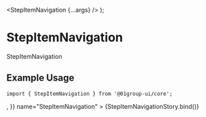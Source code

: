 
<Meta
  title="Components/Navigation/StepItem"
  component={[StepItemNavigation]}
  argTypes={{}}
/>

  <StepItemNavigation {...args} />
);

# StepItemNavigation

StepItemNavigation

## Example Usage

```tsx
import { StepItemNavigation } from '@01group-ui/core';
```

<Canvas columns={2} withSource="close">
  <Story
    args={{
      label: 'Finished',
      description: 'This is a description.',
      state: 'stepCompleted',
      step: 1,
      size: 'sm',
      icon: <MinusCircleFilled size={5} />,
    }}
    name="StepItemNavigation"
  >
    {StepItemNavigationStory.bind()}
  </Story>
</Canvas>

<ArgsTable of={StepItemNavigation} />
